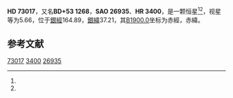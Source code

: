 {{Starbox begin
| name = HD 73017
}}
{{Starbox observe
| epoch = [[J2000.0|J2000.0]]
| constell = {{星座名待查}}<ref name=SIMBAD>{{cite web
 | url=http://simbad.u-strasbg.fr/simbad/sim-id?Ident=HR+3400
 | title=Pulsating variable Star
 | publisher=Centre de Données astronomiques de Strasbourg
 | work=SIMBAD
 | accessdate=2012-07-13
 | archive-date=2016-03-18
 | archive-url=https://web.archive.org/web/20160318181410/http://simbad.u-strasbg.fr/simbad/sim-id?Ident=HR+3400
 | dead-url=no
 }}</ref><ref name=DATA>{{cite web
 | url=http://vizier.u-strasbg.fr/viz-bin/VizieR-5?-out.add=.&-source=5050&-corr=PK=HR&-out.max=9999&HR=3400
 | title=VizieR Detailed Page
 | accessdate=2012-07-13
 | archive-date=2016-03-04
 | archive-url=https://web.archive.org/web/20160304211610/http://vizier.u-strasbg.fr/viz-bin/VizieR-5?-out.add=.&-source=5050&-corr=PK=HR&-out.max=9999&HR=3400
 | dead-url=no
 }}</ref>
| 星官 = 
| ra = {{RA|8|38|22.2}}<ref name=SIMBAD /><ref name=DATA />
| dec = {{DEC|+53|24|5}}<ref name=SIMBAD /><ref name=DATA />
| appmag_v = 5.66<ref name=SIMBAD /><ref name=DATA />
}}
{{Starbox character
| class = G8IV<ref name=SIMBAD /><ref name=DATA />
| b-v = 0.96<ref name=SIMBAD /><ref name=DATA />
| u-b = <ref name=SIMBAD /><ref name=DATA />
| r-i = <ref name=SIMBAD /><ref name=DATA />
| variable = 
}}
{{Starbox astrometry
| radial_v = 
| prop_mo_ra = -43
| parallax = 
| p_error = 
}}
{{Starbox catalog
| names =BD+53 1268，[[SAO星表|SAO]] 26935，[[HD星表|HD]] 73017，[[HR星表|HR]] 3400}}
{{Starbox reference |Simbad=HR+3400}}
{{Starbox end}}

'''HD 73017'''，又名'''BD+53 1268'''，'''SAO 26935'''、'''HR 3400'''，是一颗恒星<ref name=SIMBAD /><ref name=DATA />，视星等为5.66，位于[[銀道座標系|銀經]]164.89，[[銀道座標系|銀緯]]37.21，其[[B1900.0|B1900.0]]坐标为赤經{{RA|8|30|54.3}}，赤緯{{DEC|+53|37.21|59}}。

== 参考文献 ==
{{reflist}}
{{大熊座}}
{{star-stub}}

[[Category:HD和HDE天體|73017]]
[[Category:HR天體|3400]]
[[Category:SAO天體|26935]]